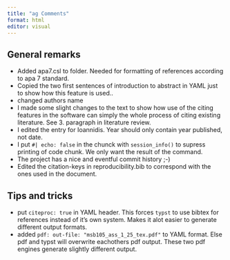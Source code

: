 ```yaml
---
title: "ag Comments"
format: html
editor: visual
---
```


## General remarks

- Added apa7.csl to folder. Needed for formatting of references according to apa 7 standard.
- Copied the two first sentences of introduction to abstract in YAML just to show how this feature is used..
- changed authors name
- I made some slight changes to the text to show how use of the citing features in the software can simply the whole process of citing existing literature. See 3. paragraph in literature review.
- I edited the entry for Ioannidis. Year should only contain year published, not date.
- I put `#| echo: false` in the chunck with `session_info()` to supress printing of code chunk. We only want the result of the command.
- The project has a nice and eventful commit history ;-)
- Edited the citation-keys in reproducibility.bib to correspond with the ones used in the document.

## Tips and tricks

- put `citeproc: true` in YAML header. This forces `typst` to use bibtex for references instead of it's own system. Makes it alot easier to generate different output formats.
- added `pdf: out-file: "msb105_ass_1_25_tex.pdf"` to YAML format. Else pdf and typst will overwrite eachothers pdf output. These two pdf engines generate slightly different output.


